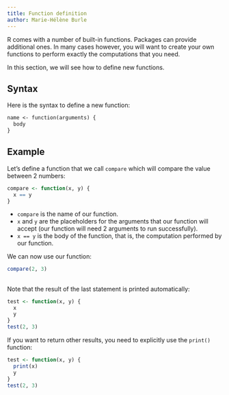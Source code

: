 ```yaml
---
title: Function definition
author: Marie-Hélène Burle
---
```


:::{.def}

R comes with a number of built-in functions. Packages can provide additional ones. In many cases however, you will want to create your own functions to perform exactly the computations that you need.

In this section, we will see how to define new functions.

:::

## Syntax

Here is the syntax to define a new function:

```default
name <- function(arguments) {
  body
}
```

## Example

Let's define a function that we call `compare` which will compare the value between 2 numbers:

```r
compare <- function(x, y) {
  x == y
}
```

- `compare` is the name of our function.
- `x` and `y` are the placeholders for the arguments that our function will accept (our function will need 2 arguments to run successfully).
- `x == y` is the body of the function, that is, the computation performed by our function.

We can now use our function:

```r
compare(2, 3)
```



## 

Note that the result of the last statement is printed automatically:

```r
test <- function(x, y) {
  x
  y
}
test(2, 3)
```

If you want to return other results, you need to explicitly use the `print()` function:

```r
test <- function(x, y) {
  print(x)
  y
}
test(2, 3)
```
